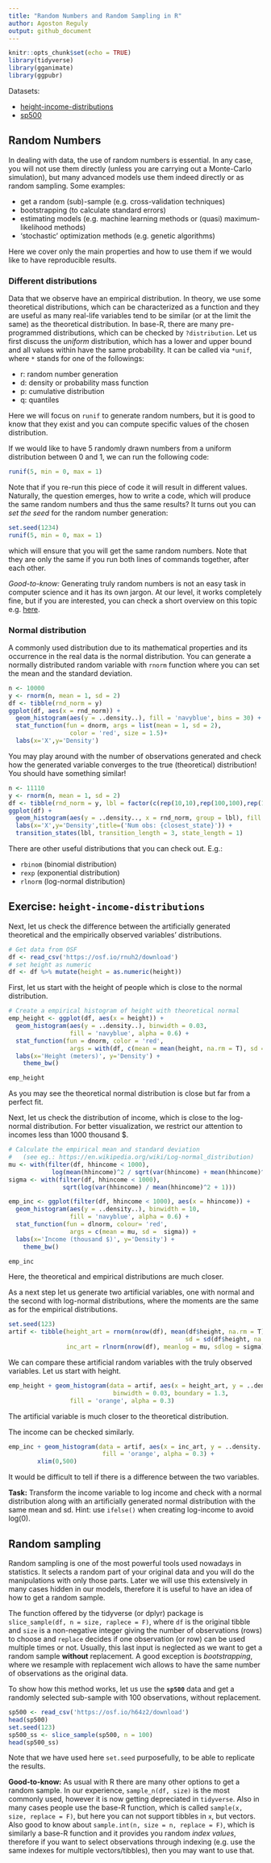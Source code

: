 ```yaml
---
title: "Random Numbers and Random Sampling in R"
author: Agoston Reguly
output: github_document
---
```


```r
knitr::opts_chunk$set(echo = TRUE)
library(tidyverse)
library(gganimate)
library(ggpubr)
```

Datasets: 

 - [height-income-distributions](https://gabors-data-analysis.com/datasets/#height-income-distributions)
 - [sp500](https://gabors-data-analysis.com/datasets/#sp500)

## Random Numbers

In dealing with data, the use of random numbers is essential. In any case, you will not use them directly (unless you are carrying out a Monte-Carlo simulation), but many advanced models use them indeed directly or as random sampling. Some examples:

-   get a random (sub)-sample (e.g. cross-validation techniques)
-   bootstrapping (to calculate standard errors)
-   estimating models (e.g. machine learning methods or (quasi) maximum-likelihood methods)
-   'stochastic' optimization methods (e.g. genetic algorithms)

Here we cover only the main properties and how to use them if we would like to have reproducible results.

### Different distributions

Data that we observe have an empirical distribution. In theory, we use some theoretical distributions, which can be characterized as a function and they are useful as many real-life variables tend to be similar (or at the limit the same) as the theoretical distribution. In base-R, there are many pre-programmed distributions, which can be checked by `?distribution`. Let us first discuss the *uniform* distribution, which has a lower and upper bound and all values within have the same probability. It can be called via `*unif`, where `*` stands for one of the followings:

-   r: random number generation
-   d: density or probability mass function
-   p: cumulative distribution
-   q: quantiles

Here we will focus on `runif` to generate random numbers, but it is good to know that they exist and you can compute specific values of the chosen distribution.

If we would like to have 5 randomly drawn numbers from a uniform distribution between 0 and 1, we can run the following code:

```r

runif(5, min = 0, max = 1)

```

Note that if you re-run this piece of code it will result in different values. Naturally, the question emerges, how to write a code, which will produce the same random numbers and thus the same results? It turns out you can *set the seed* for the random number generation:

```r
set.seed(1234)
runif(5, min = 0, max = 1)
```

which will ensure that you will get the same random numbers. Note that they are only the same if you run both lines of commands together, after each other.

*Good-to-know:* Generating truly random numbers is not an easy task in computer science and it has its own jargon. At our level, it works completely fine, but if you are interested, you can check a short overview on this topic e.g. [here](https://thecodeboss.dev/2017/05/why-random-numbers-are-impossible-in-software/).

### Normal distribution

A commonly used distribution due to its mathematical properties and its occurrence in the real data is the normal distribution. You can generate a normally distributed random variable with `rnorm` function where you can set the mean and the standard deviation.

```r

n <- 10000
y <- rnorm(n, mean = 1, sd = 2)
df <- tibble(rnd_norm = y)
ggplot(df, aes(x = rnd_norm)) +
  geom_histogram(aes(y = ..density..), fill = 'navyblue', bins = 30) +
  stat_function(fun = dnorm, args = list(mean = 1, sd = 2),
                 color = 'red', size = 1.5)+
  labs(x='X',y='Density')

```

You may play around with the number of observations generated and check how the generated variable converges to the true (theoretical) distribution! You should have something similar!

```r

n <- 11110
y <- rnorm(n, mean = 1, sd = 2)
df <- tibble(rnd_norm = y, lbl = factor(c(rep(10,10),rep(100,100),rep(1000,1000),rep(10000,10000))))
ggplot(df) +
  geom_histogram(aes(y = ..density.., x = rnd_norm, group = lbl), fill = 'navyblue', bins = 30) +
  labs(x='X',y='Density',title=('Num obs: {closest_state}')) +
  transition_states(lbl, transition_length = 3, state_length = 1)


```


There are other useful distributions that you can check out. E.g.:

  - `rbinom` (binomial distribution)
  - `rexp` (exponential distribution)
  - `rlnorm` (log-normal distribution)

## Exercise: `height-income-distributions`

Next, let us check the difference between the artificially generated theoretical and the empirically observed variables' distributions.

```r
# Get data from OSF
df <- read_csv('https://osf.io/rnuh2/download')
# set height as numeric
df <- df %>% mutate(height = as.numeric(height))


```

First, let us start with the height of people which is close to the normal distribution.

```r

# Create a empirical histogram of height with theoretical normal
emp_height <- ggplot(df, aes(x = height)) +
  geom_histogram(aes(y = ..density..), binwidth = 0.03, 
                 fill = 'navyblue', alpha = 0.6) +
  stat_function(fun = dnorm, color = 'red',  
                 args = with(df, c(mean = mean(height, na.rm = T), sd = sd(height, na.rm = T)))) + 
  labs(x='Height (meters)', y='Density') +
    theme_bw()

emp_height

```

As you may see the theoretical normal distribution is close but far from a perfect fit.

Next, let us check the distribution of income, which is close to the log-normal distribution. For better visualization, we restrict our attention to incomes less than 1000 thousand $.

```r
# Calculate the empirical mean and standard deviation 
#   (see eg.: https://en.wikipedia.org/wiki/Log-normal_distribution)
mu <- with(filter(df, hhincome < 1000), 
            log(mean(hhincome)^2 / sqrt(var(hhincome) + mean(hhincome)^2)))
sigma <- with(filter(df, hhincome < 1000),
               sqrt(log(var(hhincome) / mean(hhincome)^2 + 1)))

emp_inc <- ggplot(filter(df, hhincome < 1000), aes(x = hhincome)) +
  geom_histogram(aes(y = ..density..), binwidth = 10,
                 fill = 'navyblue', alpha = 0.6) +
  stat_function(fun = dlnorm, colour= 'red',  
                 args = c(mean = mu, sd =  sigma)) + 
  labs(x='Income (thousand $)', y='Density') +
    theme_bw()

emp_inc


```

Here, the theoretical and empirical distributions are much closer.

As a next step let us generate two artificial variables, one with normal and the second with log-normal distributions, where the moments are the same as for the empirical distributions.

```r
set.seed(123)
artif <- tibble(height_art = rnorm(nrow(df), mean(df$height, na.rm = T), 
                                                 sd = sd(df$height, na.rm = T)),
                inc_art = rlnorm(nrow(df), meanlog = mu, sdlog = sigma))

```

We can compare these artificial random variables with the truly observed variables. Let us start with height.

```r

emp_height + geom_histogram(data = artif, aes(x = height_art, y = ..density..), 
                             binwidth = 0.03, boundary = 1.3, 
                 fill = 'orange', alpha = 0.3)

```

The artificial variable is much closer to the theoretical distribution.

The income can be checked similarly.

```r
emp_inc + geom_histogram(data = artif, aes(x = inc_art, y = ..density..), binwidth = 10,
                          fill = 'orange', alpha = 0.3) +
        xlim(0,500)

```

It would be difficult to tell if there is a difference between the two variables.

**Task:** Transform the income variable to log income and check with a normal distribution along with an artificially generated normal distribution with the same mean and sd. Hint: use `ifelse()` when creating log-income to avoid log(0).

## Random sampling

Random sampling is one of the most powerful tools used nowadays in statistics. It selects a random part of your original data and you will do the manipulations with only those parts. Later we will use this extensively in many cases hidden in our models, therefore it is useful to have an idea of how to get a random sample.

The function offered by the tidyverse (or dplyr) package is `slice_sample(df, n = size, raplece = F)`, where `df` is the original tibble and `size` is a non-negative integer giving the number of observations (rows) to choose and `replace` decides if one observation (or row) can be used multiple times or not. Usually, this last input is neglected as we want to get a random sample **without** replacement. A good exception is *bootstrapping*, where we resample with replacement wich allows to have the same number of observations as the original data.

To show how this method works, let us use the **`sp500`** data and get a randomly selected sub-sample with 100 observations, without replacement.

```r

sp500 <- read_csv('https://osf.io/h64z2/download')
head(sp500)
set.seed(123)
sp500_ss <- slice_sample(sp500, n = 100)
head(sp500_ss)

```

Note that we have used here `set.seed` purposefully, to be able to replicate the results.

**Good-to-know:** As usual with R there are many other options to get a random sample. In our experience, `sample_n(df, size)` is the most commonly used, however it is now getting depreciated in `tidyverse`. Also in many cases people use the base-R function, which is called `sample(x, size, replace = F)`, but here you can not support tibbles in `x`, but vectors. Also good to know about `sample.int(n, size = n, replace = F)`, which is similarly a base-R function and it provides you random *index values*, therefore if you want to select observations through indexing (e.g. use the same indexes for multiple vectors/tibbles), then you may want to use that. 



